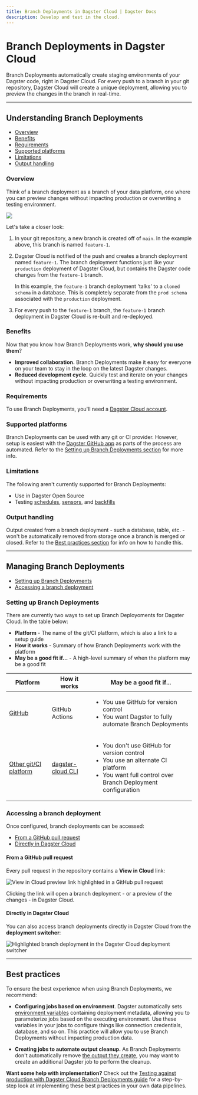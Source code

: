 ```yaml
---
title: Branch Deployments in Dagster Cloud | Dagster Docs
description: Develop and test in the cloud.
---
```


# Branch Deployments in Dagster Cloud

Branch Deployments automatically create staging environments of your Dagster code, right in Dagster Cloud. For every push to a branch in your git repository, Dagster Cloud will create a unique deployment, allowing you to preview the changes in the branch in real-time.

---

## Understanding Branch Deployments

- [Overview](#overview)
- [Benefits](#benefits)
- [Requirements](#requirements)
- [Supported platforms](#supported-platforms)
- [Limitations](#limitations)
- [Output handling](#output-handling)

### Overview

Think of a branch deployment as a branch of your data platform, one where you can preview changes without impacting production or overwriting a testing environment.

<Image
src="/images/dagster-cloud/developing-testing/branch-deployments/branch-deployments.png"
width={2032}
height={2160}
/>

Let's take a closer look:

1. In your git repository, a new branch is created off of `main`. In the example above, this branch is named `feature-1`.

2. Dagster Cloud is notified of the push and creates a branch deployment named `feature-1`. The branch deployment functions just like your `production` deployment of Dagster Cloud, but contains the Dagster code changes from the `feature-1` branch.

   In this example, the `feature-1` branch deployment 'talks' to a `cloned schema` in a database. This is completely separate from the `prod schema` associated with the `production` deployment.

3. For every push to the `feature-1` branch, the `feature-1` branch deployment in Dagster Cloud is re-built and re-deployed.

### Benefits

Now that you know how Branch Deployments work, **why should you use them**?

- **Improved collaboration.** Branch Deployments make it easy for everyone on your team to stay in the loop on the latest Dagster changes.
- **Reduced development cycle.** Quickly test and iterate on your changes without impacting production or overwriting a testing environment.

### Requirements

To use Branch Deployments, you'll need a [Dagster Cloud account](https://dagster.cloud/).

### Supported platforms

Branch Deployments can be used with any git or CI provider. However, setup is easiest with the [Dagster GitHub app](/dagster-cloud/developing-testing/branch-deployments/using-branch-deployments-with-github) as parts of the process are automated. Refer to the [Setting up Branch Deployments section](#setting-up-branch-deployments) for more info.

### Limitations

The following aren't currently supported for Branch Deployments:

- Use in Dagster Open Source
- Testing [schedules](/concepts/partitions-schedules-sensors/schedules), [sensors](/concepts/partitions-schedules-sensors/sensors), and [backfills](/concepts/partitions-schedules-sensors/backfills)

### Output handling

Output created from a branch deployment - such a database, table, etc. - won't be automatically removed from storage once a branch is merged or closed. Refer to the [Best practices section](#best-practices) for info on how to handle this.

---

## Managing Branch Deployments

- [Setting up Branch Deployments](#setting-up-branch-deployments)
- [Accessing a branch deployment](#accessing-a-branch-deployment)

### Setting up Branch Deployments

There are currently two ways to set up Branch Deployoments for Dagster Cloud. In the table below:

- **Platform** - The name of the git/CI platform, which is also a link to a setup guide
- **How it works** - Summary of how Branch Deployments work with the platform
- **May be a good fit if...** - A high-level summary of when the platform may be a good fit

<table
  className="table"
  style={{
    width: "100%",
  }}
>
  <thead>
    <tr>
      <th
        style={{
          width: "25%",
        }}
      >
        Platform
      </th>
      <th>How it works</th>
      <th>May be a good fit if...</th>
    </tr>
  </thead>
  <tbody>
    <tr>
      <td>
        <a href="/dagster-cloud/developing-testing/branch-deployments/using-branch-deployments-with-github">
          GitHub
        </a>
      </td>
      <td>GitHub Actions</td>
      <td>
        <ul
          style={{
            marginTop: "0px",
          }}
        >
          <li
            style={{
              marginTop: "0px",
            }}
          >
            You use GitHub for version control
          </li>
          <li>You want Dagster to fully automate Branch Deployments</li>
        </ul>
      </td>
    </tr>
    <tr>
      <td>
        <a href="/dagster-cloud/developing-testing/branch-deployments/using-branch-deployments">
          Other git/CI platform
        </a>
      </td>
      <td>
        <a href="/dagster-cloud/developing-testing/dagster-cloud-cli">
          dagster-cloud CLI
        </a>
      </td>
      <td>
        <ul
          style={{
            marginTop: "0px",
          }}
        >
          <li
            style={{
              marginTop: "0px",
            }}
          >
            You don't use GitHub for version control
          </li>
          <li>You use an alternate CI platform</li>
          <li>You want full control over Branch Deployment configuration</li>
        </ul>
      </td>
    </tr>
  </tbody>
</table>

### Accessing a branch deployment

Once configured, branch deployments can be accessed:

- [From a GitHub pull request](#from-a-github-pull-request)
- [Directly in Dagster Cloud](#directly-in-dagster-cloud)

#### From a GitHub pull request

Every pull request in the repository contains a **View in Cloud** link:

<Image
alt="View in Cloud preview link highlighted in a GitHub pull request"
src="/images/dagster-cloud/developing-testing/branch-deployments/github-cloud-preview-link.png"
width={922}
height={521}
/>

Clicking the link will open a branch deployment - or a preview of the changes - in Dagster Cloud.

#### Directly in Dagster Cloud

You can also access branch deployments directly in Dagster Cloud from the **deployment switcher**:

<Image
alt="Highlighted branch deployment in the Dagster Cloud deployment switcher"
src="/images/dagster-cloud/developing-testing/branch-deployments/dagit-deployment-switcher.png"
width={563}
height={311}
/>

---

## Best practices

To ensure the best experience when using Branch Deployments, we recommend:

- **Configuring jobs based on environment**. Dagster automatically sets [environment variables](/dagster-cloud/developing-testing/environment-variables) containing deployment metadata, allowing you to parameterize jobs based on the executing environment. Use these variables in your jobs to configure things like connection credentials, database, and so on. This practice will allow you to use Branch Deployments without impacting production data.

- **Creating jobs to automate output cleanup.** As Branch Deployments don't automatically remove [the output they create](#output-handling), you may want to create an additional Dagster job to perform the cleanup.

**Want some help with implementation?** Check out the [Testing against production with Dagster Cloud Branch Deployments guide](/guides/dagster/branch_deployments) for a step-by-step look at implementing these best practices in your own data pipelines.
